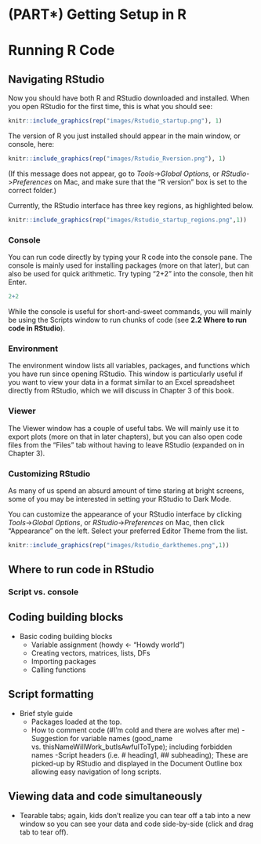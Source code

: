 <!-- This header creates the book section -->
# (PART\*) Getting Setup in R{-}

<!-- This header creates the chapter -->
# Running R Code

## Navigating RStudio

Now you should have both R and RStudio downloaded and installed. When you open RStudio for the first time, this is what you should see:


```r
knitr::include_graphics(rep("images/Rstudio_startup.png"), 1)
```

The version of R you just installed should appear in the main window, or console, here:

``` r
knitr::include_graphics(rep("images/Rstudio_Rversion.png"), 1)
```

(If this message does not appear, go to *Tools*->*Global Options*, or *RStudio*->*Preferences* on Mac, and make sure that the "R version" box is set to the correct folder.)

Currently, the RStudio interface has three key regions, as highlighted below.


``` r
knitr::include_graphics(rep("images/Rstudio_startup_regions.png",1))
```

### Console

You can run code directly by typing your R code into the console pane. The console is mainly used for installing packages (more on that later), but can also be used for quick arithmetic. Try typing "2+2" into the console, then hit Enter.

``` r
2+2
```

While the console is useful for short-and-sweet commands, you will mainly be using the Scripts window to run chunks of code (see **2.2 Where to run code in RStudio**).

### Environment

The environment window lists all variables, packages, and functions which you have run since opening RStudio. This window is particularly useful if you want to view your data in a format similar to an Excel spreadsheet directly from RStudio, which we will discuss in Chapter 3 of this book.


### Viewer

The Viewer window has a couple of useful tabs. We will mainly use it to export plots (more on that in later chapters), but you can also open code files from the "Files" tab without having to leave RStudio (expanded on in Chapter 3). 


### Customizing RStudio

As many of us spend an absurd amount of time staring at bright screens, some of you may be interested in setting your RStudio to Dark Mode. 

You can customize the appearance of your RStudio interface by clicking *Tools*->*Global Options*, or *RStudio*->*Preferences* on Mac, then click "Appearance" on the left. Select your preferred Editor Theme from the list.


``` r
knitr::include_graphics(rep("images/Rstudio_darkthemes.png",1))
```

## Where to run code in RStudio

### Script vs. console



## Coding building blocks

- Basic coding building blocks 
  - Variable assignment (howdy <- “Howdy world”) 
  - Creating vectors, matrices, lists, DFs
  - Importing packages
  - Calling functions

## Script formatting
- Brief style guide 
  - Packages loaded at the top. 
  - How to comment code (#I’m cold and there are wolves after me) 
  -Suggestion for variable names (good_name vs. thisNameWillWork_butIsAwfulToType); including forbidden names 
  -Script headers (i.e. # heading1, ## subheading); These are picked-up by RStudio and displayed in the Document Outline box allowing easy navigation of long scripts.  

## Viewing data and code simultaneously

 - Tearable tabs; again, kids don’t realize you can tear off a tab into a new window so you can see your data and code side-by-side (click and drag tab to tear off).

